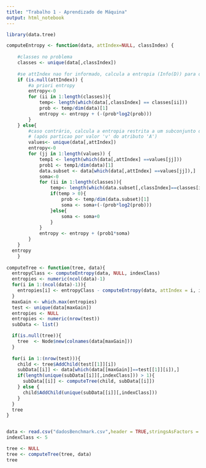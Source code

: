 ```yaml
---
title: "Trabalho 1 - Aprendizado de Máquina"
output: html_notebook
---
```


```r
library(data.tree)

computeEntropy <- function(data, attIndex=NULL, classIndex) {
    
    #classes no problema
    classes <- unique(data[,classIndex])
    
    #se attIndex nao for informado, calcula a entropia (Info(D)) para o conjunto de dados inteiro
    if (is.null(attIndex)) {
        #a priori entropy
        entropy<-0
        for (ii in 1:length(classes)){
            temp<- length(which(data[,classIndex] == classes[ii]))
            prob <- temp/dim(data)[1]
            entropy <- entropy + (-(prob*log2(prob)))
        }
    } else{
        #caso contrário, calcula a entropia restrita a um subconjunto de dados 
        # (após particao por valor 'v' do atributo 'A')
        values<- unique(data[,attIndex])
        entropy<-0
        for (jj in 1:length(values)) {
            temp1 <- length(which(data[,attIndex] ==values[jj])) 
            prob1 <- temp1/dim(data)[1]
            data.subset <- data[which(data[,attIndex] ==values[jj]),]
            soma<-0
            for (ii in 1:length(classes)){
                temp<- length(which(data.subset[,classIndex]==classes[ii]))
                if(temp > 0){
                    prob <- temp/dim(data.subset)[1]
                    soma <- soma+(-(prob*log2(prob)))
                }else{
                    soma <- soma+0
                }
            }
            entropy <- entropy + (prob1*soma)
        }
    }
  entropy
    }  
  
computeTree <- function(tree, data){
  entropyClass <- computeEntropy(data, NULL, indexClass)
  entropies <- numeric(ncol(data)-1)
  for(i in 1:(ncol(data)-1)){
    entropies[i] <- entropyClass - computeEntropy(data, attIndex = i, indexClass)
  }
  maxGain <- which.max(entropies)
  test <- unique(data[maxGain])
  entropies <- NULL
  entropies <- numeric(nrow(test))
  subData <- list()

  if(is.null(tree)){
    tree  <- Node$new(colnames(data[maxGain]))
  }
  
  for(i in 1:(nrow(test))){
    child <- tree$AddChild(test[[1]][i])
    subData[[i]] <- data[which(data[[maxGain]]==test[[1]][i]),]
    if(length(unique(subData[[i]][,indexClass])) > 1){
      subData[[i]] <- computeTree(child, subData[[i]])
    } else {
      child$AddChild(unique(subData[[i]][,indexClass]))
    }
  }
  tree
}


data <- read.csv("dadosBenchmark.csv",header = TRUE,stringsAsFactors = FALSE,sep=";")
indexClass <- 5

tree <- NULL
tree <- computeTree(tree, data)
tree
```